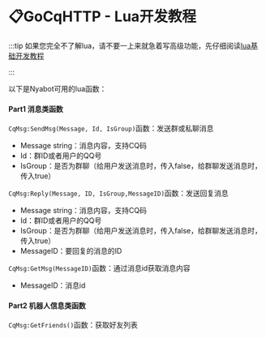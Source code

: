 # 📋GoCqHTTP - Lua开发教程

:::tip
如果您完全不了解lua，请不要一上来就急着写高级功能，先仔细阅读[lua基础开发教程](https://www.runoob.com/lua/lua-tutorial.html)

:::

以下是Nyabot可用的lua函数：

#### Part1 消息类函数

`CqMsg:SendMsg(Message, Id, IsGroup)`函数：发送群或私聊消息

- Message string：消息内容，支持CQ码
- Id：群ID或者用户的QQ号
- IsGroup：是否为群聊（给用户发送消息时，传入false，给群聊发送消息时，传入true）

`CqMsg:Reply(Message, ID, IsGroup,MessageID)`函数：发送回复消息

- Message string：消息内容，支持CQ码
- Id：群ID或者用户的QQ号
- IsGroup：是否为群聊（给用户发送消息时，传入false，给群聊发送消息时，传入true）
- MessageID：要回复的消息的ID

`CqMsg:GetMsg(MessageID)`函数：通过消息id获取消息内容

- MessageID：消息id

#### Part2 机器人信息类函数

`CqMsg:GetFriends()`函数：获取好友列表
